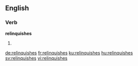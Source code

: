 ==English==

===Verb===
'''relinquishes'''
# {{en-third-person singular of|relinquish}}

[[de:relinquishes]]
[[fr:relinquishes]]
[[ku:relinquishes]]
[[hu:relinquishes]]
[[sv:relinquishes]]
[[vi:relinquishes]]